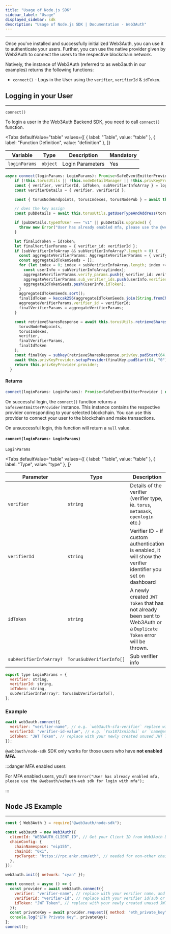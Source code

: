 ```yaml
---
title: "Usage of Node.js SDK"
sidebar_label: "Usage"
displayed_sidebar: sdk
description: "Usage of Node.js SDK | Documentation - Web3Auth"
---
```



---

Once you've installed and successfully initialized Web3Auth, you can use it to authenticate your users. Further, you can use the native provider given
by Web3Auth to connect the users to the respective blockchain network.

Natively, the instance of Web3Auth (referred to as web3auth in our examples) returns the following functions:

- `connect()` - Logs in the User using the `verifier`, `verifierId` & `idToken`.

## Logging in your User

---

`connect()`

To login a user in the Web3Auth Backend SDK, you need to call `connect()` function.

<Tabs
  defaultValue="table"
  values={[
    { label: "Table", value: "table" },
    { label: "Function Definition", value: "definition" },
  ]}
>

<TabItem value="table">

| Variable      | Type     | Description      | Mandatory |
| ------------- | -------- | ---------------- | --------- |
| `loginParams` | `object` | Login Parameters | Yes       |

</TabItem>

<TabItem value="definition">

```ts
async connect(loginParams: LoginParams): Promise<SafeEventEmitterProvider | null> {
    if (!this.torusUtils || !this.nodeDetailManager || !this.privKeyProvider) throw new Error("Please call init first");
    const { verifier, verifierId, idToken, subVerifierInfoArray } = loginParams;
    const verifierDetails = { verifier, verifierId };

    const { torusNodeEndpoints, torusIndexes, torusNodePub } = await this.nodeDetailManager.getNodeDetails(verifierDetails);

    // does the key assign
    const pubDetails = await this.torusUtils.getUserTypeAndAddress(torusNodeEndpoints, torusNodePub, verifierDetails, true);

    if (pubDetails.typeOfUser === "v1" || pubDetails.upgraded) {
      throw new Error("User has already enabled mfa, please use the @web3auth/web3auth-web sdk for login with mfa");
    }

    let finalIdToken = idToken;
    let finalVerifierParams = { verifier_id: verifierId };
    if (subVerifierInfoArray && subVerifierInfoArray?.length > 0) {
      const aggregateVerifierParams: AggregateVerifierParams = { verify_params: [], sub_verifier_ids: [], verifier_id: "" };
      const aggregateIdTokenSeeds = [];
      for (let index = 0; index < subVerifierInfoArray.length; index += 1) {
        const userInfo = subVerifierInfoArray[index];
        aggregateVerifierParams.verify_params.push({ verifier_id: verifierId, idtoken: userInfo.idToken });
        aggregateVerifierParams.sub_verifier_ids.push(userInfo.verifier);
        aggregateIdTokenSeeds.push(userInfo.idToken);
      }
      aggregateIdTokenSeeds.sort();
      finalIdToken = keccak256(aggregateIdTokenSeeds.join(String.fromCharCode(29))).slice(2);
      aggregateVerifierParams.verifier_id = verifierId;
      finalVerifierParams = aggregateVerifierParams;
    }

    const retrieveSharesResponse = await this.torusUtils.retrieveShares(
      torusNodeEndpoints,
      torusIndexes,
      verifier,
      finalVerifierParams,
      finalIdToken
    );
    const finalKey = subkey(retrieveSharesResponse.privKey.padStart(64, "0"), Buffer.from(this.options.clientId, "base64"));
    await this.privKeyProvider.setupProvider(finalKey.padStart(64, "0"));
    return this.privKeyProvider.provider;
  }
```

</TabItem>

</Tabs>

#### Returns

```js
connect(loginParams: LoginParams): Promise<SafeEventEmitterProvider | null>
```

On successful login, the `connect()` function returns a `SafeEventEmitterProvider` instance. This instance contains the respective provider
corresponding to your selected blockchain. You can use this provider to connect your user to the blockchain and make transactions.

On unsuccessful login, this function will return a `null` value.

#### `connect(loginParams: LoginParams)`

`LoginParams`

<Tabs
  defaultValue="table"
  values={[
    { label: "Table", value: "table" },
    { label: "Type", value: "type" },
  ]}
>

<TabItem value="table">

| Parameter               | Type                     | Description                                                                                                         | Mandatory |
| ----------------------- | ------------------------ | ------------------------------------------------------------------------------------------------------------------- | --------- |
| `verifier`              | `string`                 | Details of the verifier (verifier type, ie. `torus`, `metamask`, `openlogin` etc.)                                  | Yes       |
| `verifierId`            | `string`                 | Verifier ID - if custom authentication is enabled, it will show the verifier identifier you set on dashboard        | Yes       |
| `idToken`               | `string`                 | A newly created `JWT Token` that has not already been sent to Web3Auth or a `Duplicate Token` error will be thrown. | Yes       |
| `subVerifierInfoArray?` | `TorusSubVerifierInfo[]` | Sub verifier info                                                                                                   | No        |

</TabItem>

<TabItem value="type">

```javascript
export type LoginParams = {
  verifier: string,
  verifierId: string,
  idToken: string,
  subVerifierInfoArray?: TorusSubVerifierInfo[],
};
```

</TabItem>

</Tabs>

### Example

```js
await web3auth.connect({
  verifier: "verifier-name", // e.g. `web3auth-sfa-verifier` replace with your verifier name, and it has to be on the same network passed in init().
  verifierId: "verifier-id-value", // e.g. `Yux1873xnibdui` or `name@email.com` replace with your verifier id(sub or email)'s value.
  idToken: "JWT Token", // replace with your newly created unused JWT Token.
});
```

`@web3auth/node-sdk` SDK only works for those users who have **not enabled MFA**.

:::danger MFA enabled users

For MFA enabled users, you'll see `Error("User has already enabled mfa, please use the @webauth/webauth-web sdk for login with mfa");`

:::

## Node JS Example

---

```js
const { Web3Auth } = require("@web3auth/node-sdk");

const web3auth = new Web3Auth({
  clientId: "WEB3AUTH_CLIENT_ID", // Get your Client ID from Web3Auth Dashboard
  chainConfig: {
    chainNamespace: "eip155",
    chainId: "0x1",
    rpcTarget: "https://rpc.ankr.com/eth", // needed for non-other chains
  },
});

web3auth.init({ network: "cyan" });

const connect = async () => {
  const provider = await web3auth.connect({
    verifier: "verifier-name", // replace with your verifier name, and it has to be on the same network passed in init().
    verifierId: "verifier-Id", // replace with your verifier id(sub or email), setup while creating the verifier on Web3Auth's Dashboard
    idToken: "JWT Token", // replace with your newly created unused JWT Token.
  });
  const privateKey = await provider.request({ method: "eth_private_key" });
  console.log("ETH Private Key", privateKey);
};
connect();
```
